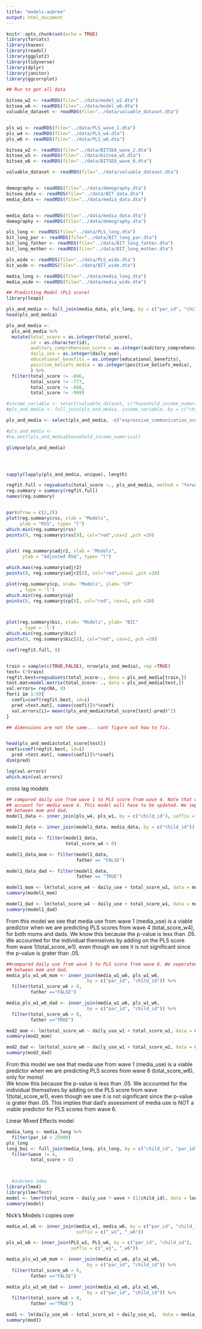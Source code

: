 ```yaml
---
title: "models-aubree"
output: html_document
---
```


```r
knitr::opts_chunk$set(echo = TRUE)
library(forcats)
library(haven)
library(readxl)
library(ggplot2)
library(tidyverse)
library(dplyr)
library(janitor)
library(ggcorrplot)
```



```r
## Run to get all data

bitsea_w2 <- readRDS(file="../data/model_w2.dta")
bitsea_w6 <- readRDS(file="../data/model_w6.dta")
valuable_dataset <- readRDS(file="../data/valuable_dataset.dta")


pls_w1 <- readRDS(file="../data/PLS_wave_1.dta")
pls_w4 <- readRDS(file="../data/PLS_w4.dta")
pls_w6 <- readRDS(file="../data/PLS_w6.dta")

bitsea_w2 <- readRDS(file="../data/BITSEA_wave_2.dta")
bitsea_w5 <- readRDS(file="../data/bitsea_w5.dta")
bitsea_w6 <- readRDS(file="../data/BITSEA_wave_6.dta")

valuable_dataset <- readRDS(file="../data/valuable_dataset.dta")


demography <- readRDS(file="../data/demography.dta")
bitsea_data <- readRDS(file="../data/BIT_data.dta")
media_data <- readRDS(file="../data/media_data.dta")


media_data <- readRDS(file="../data/media_data.dta")
demography <- readRDS(file="../data/demography.dta")

pls_long <- readRDS(file="../data/PLS_long.dta")
bit_long_par <- readRDS(file="../data/BIT_long_par.dta")
bit_long_father <- readRDS(file="../data/BIT_long_father.dta")
bit_long_mother <- readRDS(file="../data/BIT_long_mother.dta")

pls_wide <- readRDS(file="../data/PLS_wide.dta")
bit_wide <- readRDS(file="../data/BIT_wide.dta")

media_long <- readRDS(file="../data/media_long.dta")
media_wide <- readRDS(file="../data/media_wide.dta")

```


```r
## Predicting Model (PLS score)
library(leaps)

pls_and_media <- full_join(media_data, pls_long, by = c("par_id", "child_id"))
head(pls_and_media)

pls_and_media <- 
  pls_and_media %>% 
  mutate(total_score = as.integer(total_score),
         id = as.character(id),
         auditory_comprehension_score = as.integer(auditory_comprehension_score),
         daily_use = as.integer(daily_use),
         educational_benefits = as.integer(educational_benefits),
         positive_beliefs_media = as.integer(positive_beliefs_media),
         ) %>% 
  filter(total_score != -666,
         total_score != -777,
         total_score != -888,
         total_score != -999)

#income_variable <- select(valuable_dataset, c("household_income_numerical", "par_id", "child_id"))
#pls_and_media <- full_join(pls_and_media, income_variable, by = c("child_id", "par_id"))

pls_and_media <- select(pls_and_media, -c("expressive_communication_score", "child_id", "par_id","id"))

#pls_and_media <- 
#na.omit(pls_and_media$household_income_numerical)

glimpse(pls_and_media)




sapply(lapply(pls_and_media, unique), length)

regfit.full = regsubsets(total_score ~., pls_and_media, method = "forward") 
reg.summary = summary(regfit.full)
names(reg.summary)


par(mfrow = c(2,2))
plot(reg.summary$rss, xlab = "Models", 
     ylab = "RSS", type= "l")
which.min(reg.summary$rss)
points(9, reg.summary$rss[9], col="red",cex=2 ,pch =20)


plot( reg.summary$adjr2, xlab = "Models", 
      ylab = "Adjusted RSQ", type= "l")

which.max(reg.summary$adjr2)
points(8, reg.summary$adjr2[8], col="red",cex=2 ,pch =20)

plot(reg.summary$cp, xlab= "Models", ylab= "CP"
     , type = 'l')
which.min(reg.summary$cp)
points(8, reg.summary$cp[8], col="red", cex=2, pch =20)



plot(reg.summary$bic, xlab= "Models", ylab= "BIC"
     , type = 'l')
which.min(reg.summary$bic)
points(8, reg.summary$bic[8], col="red", cex=2, pch =20)

coef(regfit.full, 8)


train = sample(c(TRUE,FALSE), nrow(pls_and_media), rep =TRUE)
test= (!train)
regfit.best=regsubsets(total_score~., data = pls_and_media[train,])
test.mat=model.matrix(total_score~ ., data = pls_and_media[test,])
val.errors= rep(NA, 9)
for(i in 1:9){
  coefi=coef(regfit.best, id=i)
  pred =test.mat[, names(coefi)]%*%coefi
  val.errors[i]= mean((pls_and_media$total_score[test]-pred)^2)
}

## dimensions are not the same... cant figure out how to fix. 


head(pls_and_media$total_score[test])
coefi=coef(regfit.best, id=i)
  pred =test.mat[, names(coefi)]%*%coefi
dim(pred)

log(val.errors)
which.min(val.errors)
```

cross lag models 
```r
## compared daily use from wave 1 to PLS score from wave 4. Note that we cannot
## account for media wave 4. This model will have to be updated. We seperated
## between mom and dad.
model1_data <- inner_join(pls_w4, pls_w1, by = c("child_id"), suffix = c("_w4", "_w1"))

model1_data <- inner_join(model1_data, media_data, by = c("child_id"))

model1_data <- filter(model1_data, 
                      total_score_w4 > 0)

model1_data_mom <- filter(model1_data, 
                          father == "FALSE")

model1_data_dad <- filter(model1_data, 
                          father == "TRUE")

model1_mom <- lm(total_score_w4 ~ daily_use + total_score_w1, data = model1_data_mom)
summary(model1_mom)

model1_dad <- lm(total_score_w4 ~ daily_use + total_score_w1, data = model1_data_dad)
summary(model1_dad)
```
From this model we see that media use from wave 1 (media_use) is a viable 
predictor when we are predicting PLS scores from wave 4 (total_score_w4), 
for both moms and dads. 
We know this because the p-value is less than .05. We accounted for the 
individual themselves by adding on the PLS score from wave 1(total_score_w1), 
even though we see it is not significant since the p-value is grater than .05. 


```r
##compared daily use from wave 1 to PLS score from wave 6. We seperated
## between mom and dad.
media_pls_w1_w6_mom <- inner_join(media_w1_w6, pls_w1_w6, 
                              by = c("par_id", "child_id")) %>% 
  filter(total_score_w6 > 0,
         father =="FALSE")

media_pls_w1_w6_dad <- inner_join(media_w1_w6, pls_w1_w6, 
                              by = c("par_id", "child_id")) %>% 
  filter(total_score_w6 > 0,
         father =="TRUE")

mod2_mom <- lm(total_score_w6 ~ daily_use_w1 + total_score_w1, data = media_pls_w1_w6_mom)
summary(mod2_mom)

mod2_dad <- lm(total_score_w6 ~ daily_use_w1 + total_score_w1, data = media_pls_w1_w6_dad)
summary(mod2_dad)
```
From this model we see that media use from wave 1 (media_use) is a viable 
predictor when we are predicting PLS scores from wave 6 (total_score_w6), 
only for moms!  
We know this because the p-value is less than .05. We accounted for the 
individual themselves by adding on the PLS score from wave 1(total_score_w1), 
even though we see it is not significant since the p-value is grater than .05. 
This implies that dad's assessment of media use is NOT a viable predictor for 
PLS scores from wave 6. 



Linear Mixed Effects model 
```r
media_long <- media_long %>% 
  filter(par_id < 25000)
pls_long
long_boi <- full_join(media_long, pls_long, by = c("child_id", "par_id", "wave")) %>% 
  filter(wave != 4,
         total_score > 0)



  #aubrees idea
library(lme4)
library(lmerTest)
model <- lmer(total_score ~ daily_use * wave + (1|child_id), data = long_boi)
summary(model)

```



Nick's Models I copies over 
```r
media_w1_w6 <- inner_join(media_w1, media_w6, by = c("par_id", "child_id"), 
                          suffix = c("_w1", "_w6"))

pls_w1_w6 <- inner_join(PLS_w1, PLS_w6, by = c("par_id", "child_id"), 
                        suffix = c("_w1", "_w6"))

media_pls_w1_w6_mom <- inner_join(media_w1_w6, pls_w1_w6, 
                              by = c("par_id", "child_id")) %>% 
  filter(total_score_w6 > 0,
         father =="FALSE")

media_pls_w1_w6_dad <- inner_join(media_w1_w6, pls_w1_w6, 
                              by = c("par_id", "child_id")) %>% 
  filter(total_score_w6 > 0,
         father =="TRUE")

mod1 <- lm(daily_use_w6 ~ total_score_w1 + daily_use_w1,  data = media_pls_w1_w6)
summary(mod1)

```

